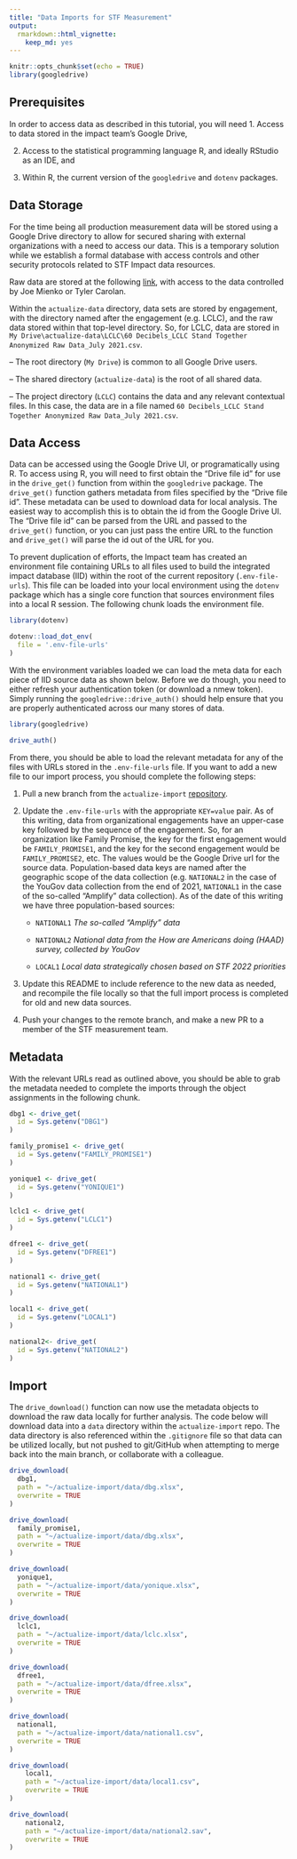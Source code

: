 ```yaml
---
title: "Data Imports for STF Measurement"
output: 
  rmarkdown::html_vignette: 
    keep_md: yes
---
```


```r
knitr::opts_chunk$set(echo = TRUE)
library(googledrive)
```

## Prerequisites

In order to access data as described in this tutorial, you will need 
1. Access to data stored in the impact team's Google Drive, 

2. Access to the statistical programming language R, and ideally RStudio as an IDE, and 

3. Within R, the current version of the `googledrive` and `dotenv` packages. 

## Data Storage

For the time being all production measurement data will be stored using a Google Drive directory to allow for secured sharing with external organizations with a need to access our data. This is a temporary solution while we establish a formal database with access controls and other security protocols related to STF Impact data resources. 

Raw data are stored at the following [link](https://drive.google.com/drive/u/0/folders/1rYTPZUaRXz6j-MerITWoXaaXXVDlKDBn), with access to the data controlled by Joe Mienko or Tyler Carolan.

Within the `actualize-data` directory, data sets are stored by engagement, with the directory named after the engagement (e.g. LCLC), and the raw data stored within that top-level directory. So, for LCLC, data are stored in `My Drive\actualize-data\LCLC\60 Decibels_LCLC Stand Together Anonymized Raw Data_July 2021.csv`. 

-- The root directory (`My Drive`) is common to all Google Drive users. 

-- The shared directory (`actualize-data`) is the root of all shared data.

-- The project directory (`LCLC`) contains the data and any relevant contextual files. In this case, the data are in a file named `60 Decibels_LCLC Stand Together Anonymized Raw Data_July 2021.csv`.

## Data Access

Data can be accessed using the Google Drive UI, or programatically using R. To access using R, you will need to first obtain the "Drive file id" for use in the `drive_get()` function from within the `googledrive` package. The `drive_get()` function gathers metadata from files specified by the "Drive file id". These metadata can be used to download data for local analysis. The easiest way to accomplish this is to obtain the id from the Google Drive UI. The "Drive file id" can be parsed from the URL and passed to the `drive_get()` function, or you can just pass the entire URL to the function and `drive_get()` will parse the id out of the URL for you. 

To prevent duplication of efforts, the Impact team has created an environment file containing URLs to all files used to build the integrated impact database (IID) within the root of the current repository (`.env-file-urls`). This file can be loaded into your local environment using the `dotenv` package which has a single core function that sources environment files into a local R session. The following chunk loads the environment file. 

```r
library(dotenv)

dotenv::load_dot_env(
  file = '.env-file-urls'
)

```

With the environment variables loaded we can load the meta data for each piece of IID source data as shown below. Before we do though, you need to either refresh your authentication token (or download a nmew token). Simply running the `googledrive::drive_auth()` should help ensure that you are properly authenticated across our many stores of data. 

```r

library(googledrive)

drive_auth()

```

From there, you should be able to load the relevant metadata for any of the files with URLs stored in the `.env-file-urls` file. If you want to add a new file to our import process, you should complete the following steps: 

1. Pull a new branch from the `actualize-import` [repository](https://github.com/stand-together-foundation/actualize-import). 

2. Update the `.env-file-urls` with the appropriate `KEY=value` pair. As of this writing, data from organizational engagements have an upper-case key followed by the sequence of the engagement. So, for an organization like Family Promise, the key for the first engagement would be `FAMILY_PROMISE1`, and the key for the second engagement would be `FAMILY_PROMISE2`, etc. The values would be the Google Drive url for the source data. Population-based data keys are named after the geographic scope of the data collection (e.g. `NATIONAL2` in the case of the YouGov data collection from the end of 2021, `NATIONAL1` in the case of the so-called "Amplify" data collection). As of the date of this writing we have three population-based sources: 

    - `NATIONAL1` *The so-called "Amplify" data*
    
    - `NATIONAL2` *National data from the How are Americans doing (HAAD) survey, collected by YouGov*
    
    - `LOCAL1` *Local data strategically chosen based on STF 2022 priorities*
    

3. Update this README to include reference to the new data as needed, and recompile the file locally so that the full import process is completed for old and new data sources. 

4. Push your changes to the remote branch, and make a new PR to a member of the STF measurement team. 

## Metadata

With the relevant URLs read as outlined above, you should be able to grab the metadata needed to complete the imports through the object assignments in the following chunk. 

```r

dbg1 <- drive_get(
  id = Sys.getenv("DBG1")
)

family_promise1 <- drive_get(
  id = Sys.getenv("FAMILY_PROMISE1")
)

yonique1 <- drive_get(
  id = Sys.getenv("YONIQUE1")
)

lclc1 <- drive_get(
  id = Sys.getenv("LCLC1")
)

dfree1 <- drive_get(
  id = Sys.getenv("DFREE1")
)

national1 <- drive_get(
  id = Sys.getenv("NATIONAL1")
)

local1 <- drive_get(
  id = Sys.getenv("LOCAL1")
)

national2<- drive_get(
  id = Sys.getenv("NATIONAL2")
)

```

## Import

The `drive_download()` function can now use the metadata objects to download the raw data locally for further analysis. The code below will download data into a `data` directory within the `actualize-import` repo. The data directory is also referenced within the `.gitignore` file so that data can be utilized locally, but not pushed to git/GitHub when attempting to merge back into the main branch, or collaborate with a colleague. 

```r
drive_download(
  dbg1,
  path = "~/actualize-import/data/dbg.xlsx", 
  overwrite = TRUE
)

drive_download(
  family_promise1,
  path = "~/actualize-import/data/dbg.xlsx", 
  overwrite = TRUE
)

drive_download(
  yonique1,
  path = "~/actualize-import/data/yonique.xlsx", 
  overwrite = TRUE
)

drive_download(
  lclc1,
  path = "~/actualize-import/data/lclc.xlsx", 
  overwrite = TRUE
)

drive_download(
  dfree1,
  path = "~/actualize-import/data/dfree.xlsx", 
  overwrite = TRUE
)

drive_download(
  national1,
  path = "~/actualize-import/data/national1.csv", 
  overwrite = TRUE
)

drive_download(
    local1,
    path = "~/actualize-import/data/local1.csv",
    overwrite = TRUE
)

drive_download(
    national2,
    path = "~/actualize-import/data/national2.sav", 
    overwrite = TRUE
)

```


